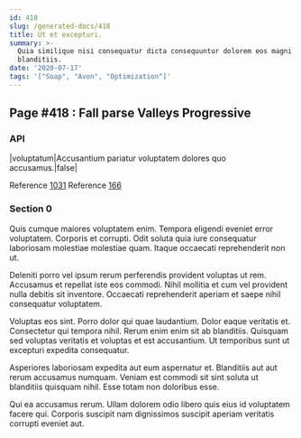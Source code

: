```yaml
---
id: 418
slug: /generated-docs/418
title: Ut et excepturi.
summary: >-
  Quia similique nisi consequatur dicta consequuntur dolorem eos magni
  blanditiis.
date: '2020-07-17'
tags: '["Soap", "Avon", "Optimization"]'
---
```


## Page #418 : Fall parse Valleys Progressive
### API

|voluptatum|Accusantium pariatur voluptatem dolores quo accusamus.|false|

Reference [1031](/1031)
Reference [166](/166)


### Section 0
Quis cumque maiores voluptatem enim. Tempora eligendi eveniet error voluptatem. Corporis et corrupti. Odit soluta quia iure consequatur laboriosam molestiae molestiae quam. Itaque occaecati reprehenderit non ut.
 Deleniti porro vel ipsum rerum perferendis provident voluptas ut rem. Accusamus et repellat iste eos commodi. Nihil mollitia et cum vel provident nulla debitis sit inventore. Occaecati reprehenderit aperiam et saepe nihil consequatur voluptatem.
 Voluptas eos sint. Porro dolor qui quae laudantium. Dolor eaque veritatis et. Consectetur qui tempora nihil.
Rerum enim enim sit ab blanditiis. Quisquam sed voluptas veritatis et voluptas et est accusantium. Ut temporibus sunt ut excepturi expedita consequatur.
 Asperiores laboriosam expedita aut eum aspernatur et. Blanditiis aut aut rerum accusamus numquam. Veniam est commodi sit sint soluta ut blanditiis quisquam nihil. Esse totam non doloribus esse.
 Qui ea accusamus rerum. Ullam dolorem odio libero quis eius id voluptatem facere qui. Corporis suscipit nam dignissimos suscipit aperiam veritatis corrupti eveniet aut.
